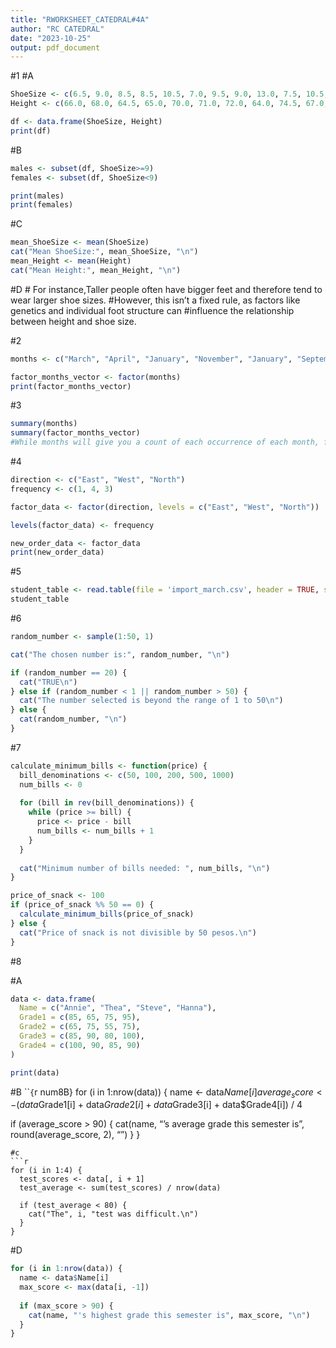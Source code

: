 ```yaml
---
title: "RWORKSHEET_CATEDRAL#4A"
author: "RC CATEDRAL"
date: "2023-10-25"
output: pdf_document
---
```

#1
#A
```r
ShoeSize <- c(6.5, 9.0, 8.5, 8.5, 10.5, 7.0, 9.5, 9.0, 13.0, 7.5, 10.5, 8.5)
Height <- c(66.0, 68.0, 64.5, 65.0, 70.0, 71.0, 72.0, 64.0, 74.5, 67.0, 71.0, 71.0)

df <- data.frame(ShoeSize, Height)
print(df)
```
#B
```r
males <- subset(df, ShoeSize>=9)
females <- subset(df, ShoeSize<9)

print(males)
print(females)
```
#C
```r
mean_ShoeSize <- mean(ShoeSize)
cat("Mean ShoeSize:", mean_ShoeSize, "\n")
mean_Height <- mean(Height)
cat("Mean Height:", mean_Height, "\n")
```
#D
# For instance,Taller people often have bigger feet and therefore tend to wear larger shoe sizes. #However, this isn't a fixed rule, as factors like genetics and individual foot structure can #influence the relationship between height and shoe size.


#2
```r
months <- c("March", "April", "January", "November", "January", "September", "October", "September", "November", "August", "January", "November", "November", "February", "May", "August", "July", "December","August","August","September","November","February", "April")

factor_months_vector <- factor(months)
print(factor_months_vector)
```
#3
```r
summary(months)
summary(factor_months_vector)
#While months will give you a count of each occurrence of each month, factor_months_vector is more helpful in this situation for summing up the various months that are included in the data.
```
#4
```r
direction <- c("East", "West", "North")
frequency <- c(1, 4, 3)

factor_data <- factor(direction, levels = c("East", "West", "North"))

levels(factor_data) <- frequency

new_order_data <- factor_data
print(new_order_data)

```
#5
```r
student_table <- read.table(file = 'import_march.csv', header = TRUE, sep = ',')
student_table

```
#6
```r

random_number <- sample(1:50, 1)

cat("The chosen number is:", random_number, "\n")

if (random_number == 20) {
  cat("TRUE\n")
} else if (random_number < 1 || random_number > 50) {
  cat("The number selected is beyond the range of 1 to 50\n")
} else {
  cat(random_number, "\n")
}

```
#7
```r

calculate_minimum_bills <- function(price) {
  bill_denominations <- c(50, 100, 200, 500, 1000)
  num_bills <- 0
  
  for (bill in rev(bill_denominations)) {
    while (price >= bill) {
      price <- price - bill
      num_bills <- num_bills + 1
    }
  }
  
  cat("Minimum number of bills needed: ", num_bills, "\n")
}

price_of_snack <- 100
if (price_of_snack %% 50 == 0) {
  calculate_minimum_bills(price_of_snack)
} else {
  cat("Price of snack is not divisible by 50 pesos.\n")
}

```
#8

#A
```r
data <- data.frame(
  Name = c("Annie", "Thea", "Steve", "Hanna"),
  Grade1 = c(85, 65, 75, 95),
  Grade2 = c(65, 75, 55, 75),
  Grade3 = c(85, 90, 80, 100),
  Grade4 = c(100, 90, 85, 90)
)

print(data)
```
#B
```{`r num8B}
for (i in 1:nrow(data)) {
  name <- data$Name[i]
  average_score <- (data$Grade1[i] + data$Grade2[i] + data$Grade3[i] + data$Grade4[i]) / 4
  
  if (average_score > 90) {
    cat(name, "'s average grade this semester is", round(average_score, 2), "\n")
  }
}
```
#c
```r
for (i in 1:4) {
  test_scores <- data[, i + 1]
  test_average <- sum(test_scores) / nrow(data)
  
  if (test_average < 80) {
    cat("The", i, "test was difficult.\n")
  }
}
```
#D
```r
for (i in 1:nrow(data)) {
  name <- data$Name[i]
  max_score <- max(data[i, -1])
  
  if (max_score > 90) {
    cat(name, "'s highest grade this semester is", max_score, "\n")
  }
}
```
